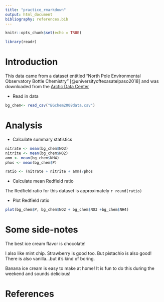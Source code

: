 ```yaml
---
title: "practice_rmarkdown"
output: html_document
bibliography: references.bib
---
```


```r
knitr::opts_chunk$set(echo = TRUE)
```

```r
library(readr)
```

# Introduction

This data came from a dataset entitled "North Pole Environmental Observatory Bottle Chemistry" [@universityoftexasatelpaso2018] and was downloaded from the [Arctic Data Center](https://arcticdata.io/catalog/view/doi:10.18739/A25T3FZ8X)

-   Read in data

```r
bg_chem<- read_csv("BGchem2008data.csv")
```

# Analysis

-   Calculate summary statistics

```r
nitrate <- mean(bg_chem$NO3)
nitrite <- mean(bg_chem$NO2)
amm <- mean(bg_chem$NH4)
phos <- mean(bg_chem$P)
```

```r
ratio <- (nitrate + nitrite + amm)/phos
```

-   Calculate mean Redfield ratio

The Redfield ratio for this dataset is approximately `r round(ratio)`

-   Plot Redfield ratio

```r
plot(bg_chem$P, bg_chem$NO2 + bg_chem$NO3 +bg_chem$NH4)
```

# Some side-notes

The best ice cream flavor is chocolate!

I also like mint chip. Strawberry is good too. But pistachio is also good! There is also vanilla...but it's kind of boring.

Banana ice cream is easy to make at home! It is fun to do this during the weekend and sounds delicious!

# References
